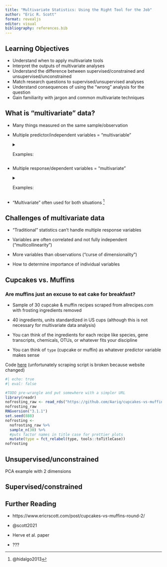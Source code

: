 ```yaml
---
title: "Multivariate Statistics: Using the Right Tool for the Job"
author: "Eric R. Scott"
format: revealjs
editor: visual
bibliography: references.bib
---
```


## Learning Objectives

::: nonincremental
-   Understand when to apply multivariate tools
-   Interpret the outputs of multivariate analyses
-   Understand the difference between supervised/constrained and unsupervised/unconstrained
-   Match research questions to supervised/unsupervised analyses
-   Understand consequences of using the "wrong" analysis for the question
-   Gain familiarity with jargon and common multivariate techniques
:::

## What is "multivariate" data?

-   Many things measured on the same sample/observation

-   Multiple predictor/independent variables = "multivariable"

    <details>

    <summary>Examples:</summary>

    -   How does species composition effect ecosystem productivity?

    -   How does plant metabolite blend effect herbivory?

    -   How does gene expression effect disease state?

    </details>

-   Multiple response/dependent variables = "multivariate"

    <details>

    <summary>Examples:</summary>

    -   How is species composition impacted by burning?

    -   How are plant metabolites impacted by herbivory?

    -   How does treatment effect gene expression?

    </details>

-   "Multivariate" often used for both situations [^1]

## Challenges of multivariate data

-   "Traditional" statistics can't handle multiple response variables

-   Variables are often correlated and not fully independent ("multicollinearity")

-   More variables than observations ("curse of dimensionality")

-   How to determine importance of individual variables

## Cupcakes vs. Muffins

### Are muffins just an excuse to eat cake for breakfast?

-   Sample of 30 cupcake & muffin recipes scraped from allrecipes.com with frosting ingredients removed

-   40 ingredients, units standardized in US cups (although this is not necessary for multivariate data analysis)

-   You can think of the ingredients for each recipe like species, gene transcripts, chemicals, OTUs, or whatever fits your discipline

-   You can think of `type` (cupcake or muffin) as whatever predictor variable makes sense

Code [here](https://github.com/Aariq/cupcakes-vs-muffins) (unfortunately scraping script is broken because website changed)

```r
#| echo: true
#| eval: false

#TODO pre-wrangle and put somewhere with a simpler URL
library(readr)
nofrosting_raw <- read_rds("https://github.com/Aariq/cupcakes-vs-muffins/raw/master/data/nofrosting_wide.rds")
nofrosting_raw
RNGversion("3.1.1")
set.seed(888)
nofrosting <-
  nofrosting_raw %>%
  sample_n(30) %>%  
  #puts factor names in title case for prettier plots
  mutate(type = fct_relabel(type, tools::toTitleCase))
nofrosting
```

## Unsupervised/unconstrained

PCA example with 2 dimensions

## Supervised/constrained

## Further Reading

-   https://www.ericrscott.com/post/cupcakes-vs-muffins-round-2/

-   @scott2021

-   Herve et al. paper

-   ???

[^1]: @hidalgo2013
